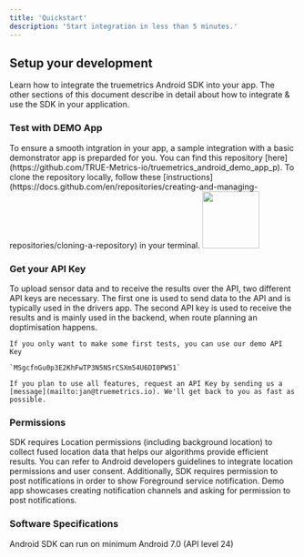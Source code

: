 ```yaml
---
title: 'Quickstart'
description: 'Start integration in less than 5 minutes.'
---
```


## Setup your development

Learn how to integrate the truemetrics Android SDK into your app.
The other sections of this document describe in detail about how to integrate & use the SDK in your application. 

### Test with DEMO App

<AccordionGroup>
  <Accordion icon="github" title="Clone your demo application">
    To ensure a smooth intgration in your app, a sample integration with a basic demonstrator app is preparded for you. You can find this repository 
    [here](https://github.com/TRUE-Metrics-io/truemetrics_android_demo_app_p). To clone the repository
    locally, follow these
    [instructions](https://docs.github.com/en/repositories/creating-and-managing-repositories/cloning-a-repository)
    in your terminal.

   <img height="100" src="images/Start.png" />
 
  </Accordion>

### Get your API Key
  <Accordion icon="github" title="Get your API Key">
    To upload sensor data and to receive the results over the API, two different API keys are necessary. The first one is used to send data to the API and is typically used in the drivers app. 
    The second API key is used to receive the results and is mainly used in the backend, when route planning an doptimisation happens.
    
    If you only want to make some first tests, you can use our demo API Key 
    
    `MSgcfnGu0p3E2KhFwTP3N5NSrCSXm54U6DI0PW51`
    
    If you plan to use all features, request an API Key by sending us a
    [message](mailto:jan@truemetrics.io). We'll get back to you as fast as possible. 
  </Accordion>
  
</AccordionGroup>

### Permissions
SDK requires Location permissions (including background location) to collect fused location data that helps our algorithms provide efficient results.
You can refer to Android developers guidelines to integrate location permissions and user consent. 
Additionally, SDK requires permission to post notifications in order to show Foreground service notification. Demo app showcases creating notification channels and asking for permission to post notifications.

###  Software Specifications
Android SDK can run on minimum Android 7.0 (API level 24)
